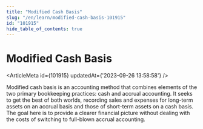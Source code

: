 ```yaml
---
title: "Modified Cash Basis"
slug: "/en/learn/modified-cash-basis-101915"
id: "101915"
hide_table_of_contents: true
---
```



# Modified Cash Basis

<ArticleMeta id={101915} updatedAt={'2023-09-26 13:58:58'} />
<div className='border-solid border-b border-t-0 my-4 border-[var(--ifm-color-gray-300)]' />

Modified cash basis is an accounting method that combines elements of the two primary bookkeeping practices: cash and accrual accounting. It seeks to get the best of both worlds, recording sales and expenses for long-term assets on an accrual basis and those of short-term assets on a cash basis. The goal here is to provide a clearer financial picture without dealing with the costs of switching to full-blown accrual accounting.
